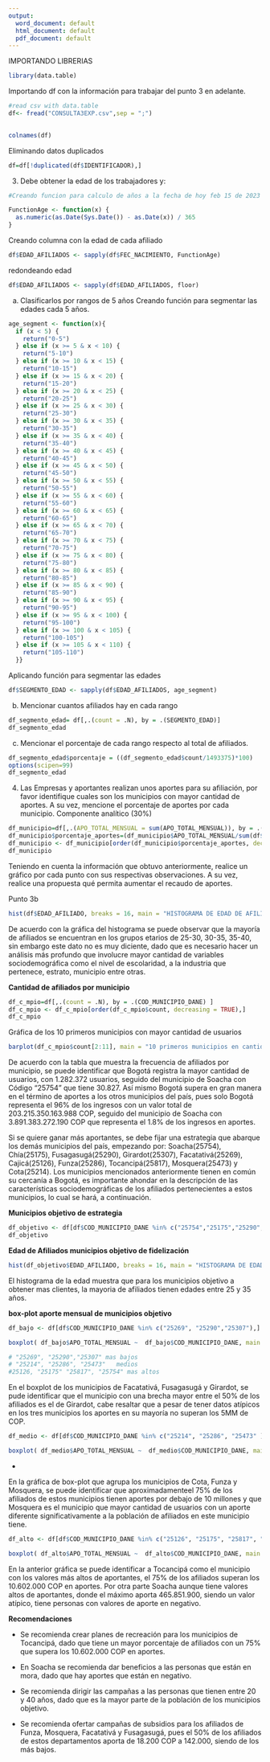 ---
output:
  word_document: default
  html_document: default
  pdf_document: default
---

IMPORTANDO LIBRERIAS 

```{r}
library(data.table)
```

Importando df con la información para trabajar del punto 3 en adelante.

```{r}
#read csv with data.table
df<- fread("CONSULTA3EXP.csv",sep = ";")
           
```

```{r}
colnames(df)
```

Eliminando datos duplicados 
```{r}
df=df[!duplicated(df$IDENTIFICADOR),]
```
3.	Debe obtener la edad de los trabajadores y:

```{r}
#Creando funcion para calculo de años a la fecha de hoy feb 15 de 2023

FunctionAge <- function(x) {
  as.numeric(as.Date(Sys.Date()) - as.Date(x)) / 365
}
```
Creando columna con la edad de cada afiliado

```{r}
df$EDAD_AFILIADOS <- sapply(df$FEC_NACIMIENTO, FunctionAge)
```
redondeando edad 
```{r}
df$EDAD_AFILIADOS <- sapply(df$EDAD_AFILIADOS, floor)

```


a.	Clasificarlos por rangos de 5 años
Creando función para segmentar las edades cada 5 años.
```{r}
age_segment <- function(x){
  if (x < 5) {
    return("0-5")
  } else if (x >= 5 & x < 10) {
    return("5-10")
  } else if (x >= 10 & x < 15) {
    return("10-15")
  } else if (x >= 15 & x < 20) {
    return("15-20")
  } else if (x >= 20 & x < 25) {
    return("20-25")
  } else if (x >= 25 & x < 30) {
    return("25-30")
  } else if (x >= 30 & x < 35) {
    return("30-35")
  } else if (x >= 35 & x < 40) {
    return("35-40")
  } else if (x >= 40 & x < 45) {
    return("40-45")
  } else if (x >= 45 & x < 50) {
    return("45-50")
  } else if (x >= 50 & x < 55) {
    return("50-55")
  } else if (x >= 55 & x < 60) {
    return("55-60")
  } else if (x >= 60 & x < 65) {
    return("60-65")
  } else if (x >= 65 & x < 70) {
    return("65-70")
  } else if (x >= 70 & x < 75) {
    return("70-75")
  } else if (x >= 75 & x < 80) {
    return("75-80")
  } else if (x >= 80 & x < 85) {
    return("80-85")
  } else if (x >= 85 & x < 90) {
    return("85-90")
  } else if (x >= 90 & x < 95) {
    return("90-95")
  } else if (x >= 95 & x < 100) {
    return("95-100")
  } else if (x >= 100 & x < 105) {
    return("100-105")
  } else if (x >= 105 & x < 110) {
    return("105-110")
  }}

```

Aplicando función para segmentar las edades
```{r}
df$SEGMENTO_EDAD <- sapply(df$EDAD_AFILIADOS, age_segment)
```


b.	Mencionar cuantos afiliados hay en cada rango
```{r}
df_segmento_edad= df[,.(count = .N), by = .(SEGMENTO_EDAD)]
df_segmento_edad
```

c.	Mencionar el porcentaje de cada rango respecto al total de afiliados.
```{r}
df_segmento_edad$porcentaje = ((df_segmento_edad$count/1493375)*100)
options(scipen=99)
df_segmento_edad
```

4.	Las Empresas y aportantes realizan unos aportes para su afiliación, por favor identifique cuales son los municipios con mayor cantidad de aportes. A su vez, mencione el porcentaje de aportes por cada municipio.
Componente analítico (30%)

```{r}
df_municipio=df[,.(APO_TOTAL_MENSUAL = sum(APO_TOTAL_MENSUAL)), by = .(COD_MUNICIPIO_DANE)]
df_municipio$porcentaje_aportes=(df_municipio$APO_TOTAL_MENSUAL/sum(df$APO_TOTAL_MENSUAL, na.rm = TRUE))*100 
df_municipio <- df_municipio[order(df_municipio$porcentaje_aportes, decreasing = TRUE),]
df_municipio
```
Teniendo en cuenta la información que obtuvo anteriormente, realice un gráfico por cada punto con sus respectivas observaciones.
A su vez, realice una propuesta qué permita aumentar el recaudo de aportes.


Punto 3b
```{r}
hist(df$EDAD_AFILIADO, breaks = 16, main = "HISTOGRAMA DE EDAD DE AFILIADOS", ylab = "Frecuencia", xlab = "Edad de afiliados")
```


De acuerdo con la gráfica del histograma se puede observar que la mayoría de afiliados se encuentran en los grupos etarios de 25-30, 30-35, 35-40, sin embargo este dato no es muy diciente, dado que es necesario hacer un análisis más profundo que involucre mayor cantidad de variables sociodemográfica como el nivel de escolaridad, a la industria que pertenece, estrato, municipio entre otras.


**Cantidad de afiliados por municipio**

```{r}
df_c_mpio=df[,.(count = .N), by = .(COD_MUNICIPIO_DANE) ]
df_c_mpio <- df_c_mpio[order(df_c_mpio$count, decreasing = TRUE),]
df_c_mpio
```

Gráfica de los 10 primeros municipios con mayor cantidad de usuarios

```{r}
barplot(df_c_mpio$count[2:11], main = "10 primeros municipios en cantidad de afiliados sin contar Bogotá", xlab = "Municipios", ylab = "Frecuencia")
```


De acuerdo con la tabla que muestra la frecuencia de afiliados por municipio, se puede identificar que Bogotá registra la mayor cantidad de usuarios, con 1.282.372 usuarios, seguido del municipio de Soacha con Código "25754" que tiene 30.827. Así mismo Bogotá supera en gran manera en el término de aportes a los otros municipios del país, pues solo Bogotá representa el 96% de los ingresos con un valor total de 203.215.350.163.988 COP, seguido del municipio de Soacha con 3.891.383.272.190 COP que representa el 1.8% de los ingresos en aportes.

Si se quiere ganar más aportantes, se debe fijar una estrategia que abarque los demás municipios del país, empezando por: Soacha(25754), Chía(25175), Fusagasugá(25290), Girardot(25307), Facatativá(25269), Cajicá(25126), Funza(25286), Tocancipá(25817), Mosquera(25473) y Cota(25214). Los municipios mencionados anteriormente tienen en común su cercanía a Bogotá, es importante ahondar en la descripción de las características sociodemográficas de los afiliados pertenecientes a estos municipios, lo cual se hará, a continuación.


**Municipios objetivo de estrategia**
```{r}
df_objetivo <- df[df$COD_MUNICIPIO_DANE %in% c("25754","25175","25290","25307","25269","25126","25286","25817","25473","25214"),]
df_objetivo
```

**Edad de Afiliados municipios objetivo de fidelización**

```{r}
hist(df_objetivo$EDAD_AFILIADO, breaks = 16, main = "HISTOGRAMA DE EDAD DE AFILIADOS OBJETIVO", ylab = "Frecuencia", xlab = "Edad de afiliados")

```


El histograma de la edad muestra que para los municipios objetivo a obtener mas clientes, la mayoria de afiliados tienen edades entre 25 y 35 años.

**box-plot aporte mensual de municipios objetivo**

```{r}
df_bajo <- df[df$COD_MUNICIPIO_DANE %in% c("25269", "25290","25307"),]

boxplot( df_bajo$APO_TOTAL_MENSUAL ~  df_bajo$COD_MUNICIPIO_DANE, main = "Municipios Facatativá, Fusagasugá y Girardot", xlab = "Municipios ", ylab = "Aportes en COP")

# "25269", "25290","25307" mas bajos
# "25214", "25286", "25473"   medios
#25126, "25175" "25817", "25754" mas altos
```


En el boxplot de los municipios de Facatativá, Fusagasugá y Girardot, se pude identificar que el municipio con una brecha mayor entre el 50% de los afiliados es el de Girardot, cabe resaltar que a pesar de tener datos atípicos en los tres municipios los aportes en su mayoría no superan los 5MM de COP.

```{r}
df_medio <- df[df$COD_MUNICIPIO_DANE %in% c("25214", "25286", "25473" ),]

boxplot( df_medio$APO_TOTAL_MENSUAL ~  df_medio$COD_MUNICIPIO_DANE, main = "Municipios Cota, Funza y Mosquera", xlab = "Municipios ", ylab = "Aportes en COP")

```
-

En la gráfica de box-plot que agrupa los municipios de Cota, Funza y Mosquera, se puede identificar 
que aproximadamenteel 75% de los afiliados de estos municipios tienen aportes por debajo de 10 millones y que Mosquera es el municipio que mayor cantidad de usuarios con un aporte diferente significativamente a la población de afiliados en este municipio tiene.


```{r}
df_alto <- df[df$COD_MUNICIPIO_DANE %in% c("25126", "25175", "25817", "25754" ),]

boxplot( df_alto$APO_TOTAL_MENSUAL ~  df_alto$COD_MUNICIPIO_DANE, main = "Municipios Cajicá, Tocancipá y Soacha", xlab = "Municipios ", ylab = "Aportes en COP")
```

En la anterior gráfica se puede identificar a Tocancipá como el municipio con los valores más altos de aportantes, el 75% de los afiliados superan los 10.602.000 COP en aportes. Por otra parte Soacha aunque tiene valores altos de aportantes, donde el máximo aporta 465.851.900, siendo un valor atípico, tiene personas con valores de aporte en negativo.


**Recomendaciones**

- Se recomienda crear planes de recreación para los municipios de Tocancipá, dado que tiene un mayor porcentaje de afiliados con un 75% que supera los 10.602.000 COP en aportes.

- En Soacha se recomienda dar beneficios a las personas que están en mora, dado que hay aportes que están en negativo.

- Se recomienda dirigir las campañas a las personas que tienen entre 20 y 40 años, dado que es la mayor parte de la población de los municipios objetivo.

- Se recomienda ofertar campañas de subsidios para los afiliados de Funza, Mosquera, Facatativá y Fusagasugá, pues el 50% de los afiliados de estos departamentos aporta de 18.200 COP a 142.000, siendo de los más bajos.


